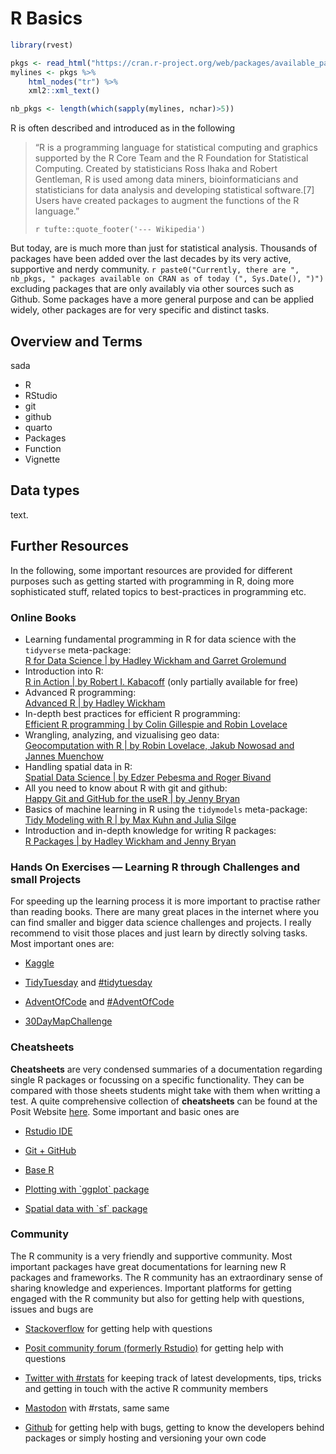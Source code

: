 # R Basics

```r
library(rvest)

pkgs <- read_html("https://cran.r-project.org/web/packages/available_packages_by_name.html")
mylines <- pkgs %>% 
    html_nodes("tr") %>%
    xml2::xml_text()

nb_pkgs <- length(which(sapply(mylines, nchar)>5))
```


R is often described and introduced as in the following

> "R is a programming language for statistical computing and graphics supported by the R Core Team and the R Foundation for Statistical Computing. Created by statisticians Ross Ihaka and Robert Gentleman, R is used among data miners, bioinformaticians and statisticians for data analysis and developing statistical software.[7] Users have created packages to augment the functions of the R language."
>
> `r tufte::quote_footer('--- Wikipedia')`

But today, are is much more than just for statistical analysis. Thousands of packages have been added over the last decades by its very active, supportive and nerdy community. `r paste0("Currently, there are ", nb_pkgs, " packages available on CRAN as of today (", Sys.Date(), ")")` excluding packages that are only availably via other sources such as Github. Some packages have a more general purpose and can be applied widely, other packages are for very specific and distinct tasks. 

## Overview and Terms

sada

-   R
-   RStudio
-   git
-   github
-   quarto
-   Packages
-   Function
-   Vignette

## Data types

text.

## Further Resources

In the following, some important resources are provided for different purposes such as getting started with programming in R, doing more sophisticated stuff, related topics to best-practices in programming etc.

### Online Books

-   Learning fundamental programming in R for data science with the `tidyverse` meta-package:<br>[R for Data Science \| by Hadley Wickham and Garret Grolemund](https://r4ds.had.co.nz/index.html)
-   Introduction into R:<br>[R in Action \| by Robert I. Kabacoff](https://livebook.manning.com/book/r-in-action-third-edition/r-in-action/4) (only partially available for free)
-   Advanced R programming:<br>[Advanced R \| by Hadley Wickham](https://adv-r.hadley.nz/index.html)
-   In-depth best practices for efficient R programming:<br>[Efficient R programming \| by Colin Gillespie and Robin Lovelace](https://csgillespie.github.io/efficientR/)
-   Wrangling, analyzing, and vizualising geo data:<br>[Geocomputation with R \| by Robin Lovelace, Jakub Nowosad and Jannes Muenchow](https://geocompr.robinlovelace.net/index.html)
-   Handling spatial data in R:<br>[Spatial Data Science \| by Edzer Pebesma and Roger Bivand](https://r-spatial.org/book/)
-   All you need to know about R with git and github:<br>[Happy Git and GitHub for the useR \| by Jenny Bryan](https://happygitwithr.com/index.html)
-   Basics of machine learning in R using the `tidymodels` meta-package:<br>[Tidy Modeling with R \| by Max Kuhn and Julia Silge](https://www.tmwr.org/)
-   Introduction and in-depth knowledge for writing R packages:<br>[R Packages \| by Hadley Wickham and Jenny Bryan](https://r-pkgs.org/)

### Hands On Exercises --- Learning R through Challenges and small Projects

For speeding up the learning process it is more important to practise rather than reading books. There are many great places in the internet where you can find smaller and bigger data science challenges and projects. I really recommend to visit those places and just learn by directly solving tasks. Most important ones are:

-   [Kaggle](https://www.kaggle.com/competitions)

-   [TidyTuesday](https://github.com/rfordatascience/tidytuesday) and [#tidytuesday](https://twitter.com/hashtag/TidyTuesday?src=hashtag_click)

-   [AdventOfCode](https://adventofcode.com/2022) and [#AdventOfCode](https://twitter.com/search?q=%23AdventOfCode&src=hashtag_click)

-   [30DayMapChallenge](https://30daymapchallenge.com/)

### Cheatsheets

**Cheatsheets** are very condensed summaries of a documentation regarding single R packages or focussing on a specific functionality. They can be compared with those sheets students might take with them when writting a test. A quite comprehensive collection of **cheatsheets** can be found at the Posit Website [here](https://posit.co/resources/cheatsheets/?type=posit-cheatsheets/). Some important and basic ones are

-   [Rstudio IDE](https://posit.co/wp-content/uploads/2022/10/rstudio-ide-1.pdf)

-   [Git + GitHub](https://posit.co/wp-content/uploads/2022/10/git-github.pdf)

-   [Base R](https://posit.co/wp-content/uploads/2022/10/base-r.pdf)

-   [Plotting with \`ggplot\` package](https://posit.co/wp-content/uploads/2022/10/data-visualization-1.pdf)

-   [Spatial data with \`sf\` package](https://posit.co/wp-content/uploads/2022/10/sf.pdf)

### Community

The R community is a very friendly and supportive community. Most important packages have great documentations for learning new R packages and frameworks. The R community has an extraordinary sense of sharing knowledge and experiences. Important platforms for getting engaged with the R community but also for getting help with questions, issues and bugs are

-   [Stackoverflow](https://stackoverflow.com/questions/tagged/r) for getting help with questions

-   [Posit community forum (formerly Rstudio)](https://community.rstudio.com/) for getting help with questions

-   [Twitter with #rstats](https://twitter.com/search?q=%23rstats&src=typed_query) for keeping track of latest developments, tips, tricks and getting in touch with the active R community members

-   [Mastodon](https://mastodon.social/) with #rstats, same same

-   [Github](https://github.com/) for getting help with bugs, getting to know the developers behind packages or simply hosting and versioning your own code
